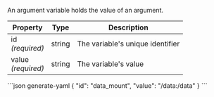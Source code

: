 
An argument variable holds the value of an <DocsLink href="#arguments">argument</DocsLink>.

| Property               | Type   | Description
| ---------------------- | ------ | -----------
| id<br/>*(required)*    | string | The variable's unique identifier
| value<br/>*(required)* | string | The variable's value

<CodeContainer title="Example">
```json generate-yaml
{
  "id": "data_mount",
  "value": "/data:/data"
}
```
</CodeContainer>
